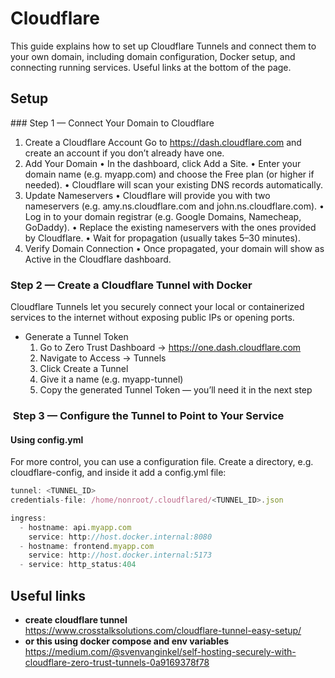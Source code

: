 
# Cloudflare

This guide explains how to set up Cloudflare Tunnels and connect them to your own domain, including domain configuration, Docker setup, and connecting running services. Useful links at the bottom of the page.

## Setup

<Steps>
### Step 1 — Connect Your Domain to Cloudflare

1. Create a Cloudflare Account
   Go to https://dash.cloudflare.com and create an account if you don’t already have one.
2. Add Your Domain
   • In the dashboard, click Add a Site.
   • Enter your domain name (e.g. myapp.com) and choose the Free plan (or higher if needed).
   • Cloudflare will scan your existing DNS records automatically.
3. Update Nameservers
   • Cloudflare will provide you with two nameservers (e.g. amy.ns.cloudflare.com and john.ns.cloudflare.com).
   • Log in to your domain registrar (e.g. Google Domains, Namecheap, GoDaddy).
   • Replace the existing nameservers with the ones provided by Cloudflare.
   • Wait for propagation (usually takes 5–30 minutes).
4. Verify Domain Connection
   • Once propagated, your domain will show as Active in the Cloudflare dashboard.

### Step 2 — Create a Cloudflare Tunnel with Docker

Cloudflare Tunnels let you securely connect your local or containerized services to the internet without exposing public IPs or opening ports.

- Generate a Tunnel Token
  1.  Go to Zero Trust Dashboard → https://one.dash.cloudflare.com
  2.  Navigate to Access → Tunnels
  3.  Click Create a Tunnel
  4.  Give it a name (e.g. myapp-tunnel)
  5.  Copy the generated Tunnel Token — you’ll need it in the next step

### ️ Step 3 — Configure the Tunnel to Point to Your Service

#### Using config.yml

For more control, you can use a configuration file. Create a directory, e.g. cloudflare-config, and inside it add a config.yml file:

```js filename="config.yml"
tunnel: <TUNNEL_ID>
credentials-file: /home/nonroot/.cloudflared/<TUNNEL_ID>.json

ingress:
  - hostname: api.myapp.com
    service: http://host.docker.internal:8080
  - hostname: frontend.myapp.com
    service: http://host.docker.internal:5173
  - service: http_status:404
```

</Steps>

## Useful links

- **create cloudflare tunnel**  
   https://www.crosstalksolutions.com/cloudflare-tunnel-easy-setup/
- **or this using docker compose and env variables**
  https://medium.com/@svenvanginkel/self-hosting-securely-with-cloudflare-zero-trust-tunnels-0a9169378f78

